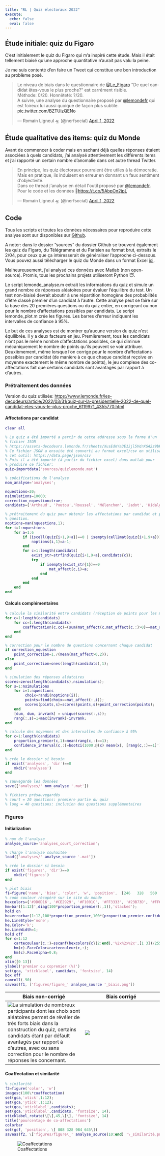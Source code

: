 ```yaml
---
title: "RL | Quiz électoraux 2022"
execute: 
  echo: false
  eval: false
---
```


## Étude initiale: quiz du Figaro

C'est initialement le quiz du Figaro qui m'a inspiré cette étude. Mais il était tellement biaisé qu'une approche quantitative n'aurait pas valu la peine.

Je me suis contenté d'en faire un Tweet qui constitue une bon introduction au problème posé.

<blockquote class="twitter-tweet"><p lang="fr" dir="ltr">Le niveau de biais dans le questionnaire de <a href="https://twitter.com/Le_Figaro?ref_src=twsrc%5Etfw">@Le_Figaro</a> &quot;De quel candidat êtes-vous le plus proche?&quot; est carrément risible. <br>Méthode: 0/20. Honnêteté: ?/20. <br>A suivre, une analyse du questionnaire proposé par <a href="https://twitter.com/lemondefr?ref_src=twsrc%5Etfw">@lemondefr</a> qui est foireux lui aussi quoique de façon plus subtile. <a href="https://t.co/BZTUizQENo">pic.twitter.com/BZTUizQENo</a></p>&mdash; Romain Ligneul 🛸 (@nerfsocial) <a href="https://twitter.com/nerfsocial/status/1509783872174706698?ref_src=twsrc%5Etfw">April 1, 2022</a></blockquote> <script async src="https://platform.twitter.com/widgets.js" charset="utf-8"></script> 

## Étude qualitative des items: quiz du Monde

Avant de commencer à coder mais en sachant déjà quelles réponses étaient associées à quels candidats, j'ai analysé attentivement les différents items et j'ai rapporté un certain nombre d'anomalie dans cet autre thread Twitter.

<blockquote class="twitter-tweet"><p lang="fr" dir="ltr">En principe, les quiz électoraux pourraient être utiles à la démocratie. Mais en pratique, ils induisent en erreur en donnant un faux sentiment d&#39;objectivité.<br>Dans ce thread j&#39;analyse en détail l&#39;outil proposé par <a href="https://twitter.com/lemondefr?ref_src=twsrc%5Etfw">@lemondefr</a>.<br>Pour le code et les données 🔽<a href="https://t.co/5AbpOn2jpL">https://t.co/5AbpOn2jpL</a></p>&mdash; Romain Ligneul 🛸 (@nerfsocial) <a href="https://twitter.com/nerfsocial/status/1509852362420236288?ref_src=twsrc%5Etfw">April 1, 2022</a></blockquote> <script async src="https://platform.twitter.com/widgets.js" charset="utf-8"></script> 

## Code

Tous les scripts et toutes les données nécessaires pour reproduire cette analyse sont sur disponibles sur [Github](https://github.com/romainligneul/quizlemonde).

A noter: dans le dossier "sources" du dossier Github se trouvent également les quiz du Figaro, du Télégramme et du Parisien au format brut, extraits le 2/04, pour ceux que ça intéresserait de généraliser l'approche ci-dessous. Vous pouvez aussi télécharger le quiz du Monde dans un format Excel [ici](https://github.com/romainligneul/quizlemonde/raw/main/sources/quizlemonde.xlsx).

Malheureusement, j'ai analysé ces données avec Matlab (non open-source). Promis, tous les prochains projets utiliseront Python 😇.

Le script lemonde_analyse.m extrait les informations du quiz et simule un grand nombre de réponses aléatoires pour évaluer l'équilibre du test. Un test non-biaisé devrait aboutir à une répartition homogène des probabilités d'être classé premier d'un candidat à l'autre. Cette analyse peut se faire sur la base des 20 premières questions ou du quiz entier, en corrigeant ou non pour le nombre d'affectations possibles par candidats. Le script lemonde_plot.m crée les figures. Les barres d'erreur indiquent les intervalles de confiance à 95%.

Le but de ces analyses est de montrer qu'aucune version du quiz n'est équilibrée. Il y a deux facteurs en jeu. Premièrement, tous les candidats n'ont pas le même nombre d'affectations possibles, ce qui diminue mécaniquement le nombre de points qu'ils peuvent se voir attribuer. Deuxièmement, même lorsque l'on corrige pour le nombre d'affectations possibles par candidat (de manière à ce que chaque candidat reçoive en moyenne exactement le même nombre de points), le jeu complexe des co-affectations fait que certains candidats sont avantagés par rapport à d'autres.

### Prétraitement des données

Version du quiz utilisée: <https://www.lemonde.fr/les-decodeurs/article/2022/03/31/quiz-sur-la-presidentielle-2022-de-quel-candidat-etes-vous-le-plus-proche_6119971_4355770.html>

#### Affectations par candidat

```matlab
clear all

% Le quiz a été importé a partir de cette addresse sous la forme d'un
% fichier JSON
% https://assets-decodeurs.lemonde.fr/sheets/XusEdnYa3E1Jjl5VdrKGA2z9bH1uwA_887
% Ce fichier JSON a ensuite été converti au format excel/csv en utilisant
% cet outil: https://data.page/json/csv
% Puis il a été importé (à partir du fichier excel) dans matlab pour
% produire ce fichier:
quiz=importdata('sources/quizlemonde.mat')

% spécifications de l'analyse
nom_analyse='analyses';

nquestions=20;
nsimulations=10000;
correction_nquestion=true;
candidats={'Arthaud', 'Poutou','Roussel', 'Mélenchon', 'Jadot', 'Hidalgo', 'Macron', 'Pécresse', 'Lassalle', 'Dupont-Aignan', 'Le Pen', 'Zemmour'};

% prétraitement du quiz pour obtenir les affectations par candidat et par
% question.
noptions=nan(nquestions,1);
for i=1:nquestions
    for a=1:6
        if (iscell(quiz{i+1,9+a})==0 | isempty(cell2mat(quiz{i+1,9+a}))) & isnan(noptions(i,1))
            noptions(i,1)=a-1;
        end
        for c=1:length(candidats)
            exist_str=strfind(quiz{i+1,9+a},candidats{c});
            try
                if isempty(exist_str{1})==0
                    mat_affect(c,i)=a;
                end
            end
        end
    end
end

```

#### Calculs complémentaires

```matlab
% calcule la similarité entre candidats (réception de points pour les mêmes réponses)
for c=1:length(candidats)
    for cc=1:length(candidats)
        coaffectation(c,cc)=(sum(mat_affect(c,mat_affect(c,:)>0)==mat_affect(cc,mat_affect(c,:)>0)))/sum(mat_affect(c,:)>0);
    end
end

% correction pour le nombre de questions concernant chaque candidat
if correction_nquestion
    point_correction=1./(mean(mat_affect>0,2));
else
    point_correction=ones(length(candidats),1);
end

% simulation des réponses aléatoires
scores=zeros(length(candidats),nsimulations);
for s=1:nsimulations
    for i=1:nquestions
         choix=randi(noptions(i));
         points=find(choix==mat_affect(:,i));
         scores(points,s)=scores(points,s)+point_correction(points);
    end
    [dum, dum, invrank] = unique(scores(:,s));
    rang(:,s)=1+max(invrank)-invrank;
end

% calcule des moyennes et des intervalles de confiance à 95%
for c=1:length(candidats)
    proportion_premier(c,1)=mean(rang(c,:)==1);
    confidence_interval(c,:)=bootci(1000,@(x) mean(x), [rang(c,:)==1]');
end

% crée le dossier si besoin
if exist('analyses', 'dir')==0
    mkdir('analyses')
end

% sauvegarde les données
save(['analyses/' nom_analyse '.mat'])

% fichiers présauvegardés
% court = 20 questions: première partie du quiz
% long = 40 questions: inclusion des questions supplémentaires
```

### Figures

#### Initialization

```matlab

% nom de l'analyse
analyse_source='analyses_court_correction';

% charge l'analyse souhaitée
load(['analyses/' analyse_source '.mat'])

% crée le dossier si besoin
if exist('figures', 'dir')==0
    mkdir('figures')
end

```

```matlab
% plot biais
f1=figure('name', 'bias', 'color', 'w', 'position',  [246   328   560   645] )
% code couleur récupéré sur le site du monde
hexcolors={'#9D0D16', '#CE2929', '#F1001C', '#FF3333', '#23B73D', '#FF668B', '#FF9F0E', '#0890C5', '#617B75', '#02279C', '#8D6026','#654519'};
hm=bar([1:12]',diag(100*proportion_premier(:,1)),'stacked');
hold on
he=errorbar(1:12,100*proportion_premier,100*(proportion_premier-confidence_interval(:,1)),100*(confidence_interval(:,2)-proportion_premier));
he.LineStyle='none';
he.Color='k';
he.LineWidth=1;
hold off
for c=1:12
    cartecouleur(c,:)=sscanf(hexcolors{c}(2:end),'%2x%2x%2x',[1 3])/255;
    hm(c).FaceColor=cartecouleur(c,:);
    hm(c).FaceAlpha=0.8;
end
xlim([0 13])
ylabel('premier ou copremier (%)')
set(gca, 'xticklabel', candidats, 'fontsize', 14)
box off
camroll(-90)
saveas(f1, ['figures/figure_' analyse_source '_biais.png'])

```

| Biais non-corrigé | Biais corrigé |
|------------------------------------|------------------------------------|
| ![La simulation de nombreux participants dont les choix sont aléatoires permet de révéler de très forts biais dans la construction du quiz, certains candidats étant par défault avantagés par rapport à d'autres, avec ou sans correction pour le nombre de réponses les concernant.](biais_noncorrige.png) | ![](biais_noncorrige.png) |

#### Coaffectation et similarité

```matlab
% similarité
f2=figure('color', 'w')
imagesc(100\*coaffectation) 
set(gca,'xtick',1:12); 
set(gca,'ytick',1:12); 
set(gca,'xticklabel',candidats); 
set(gca,'yticklabel',candidats, 'fontsize', 14); 
xticklabel_rotate(\[\],45,\[\], 'fontsize', 14) 
title('pourcentage de co-affectations') 
colorbar 
set(gcf, 'position', \[ 808 328 984 645\]) 
saveas(f2, \['figures/figure\_' analyse_source(10:end) '\_similarité.png'\])

```

![Coaffectations](coaffectations.png){fig-align="center"}


<script src="https://giscus.app/client.js"
        data-repo="romainligneul/giscus-comments"
        data-repo-id="R_kgDOMSMTIw"
        data-category="Comments OtherFR"
        data-category-id="DIC_kwDOMSMTI84Cgltq"
        data-mapping="pathname"
        data-strict="0"
        data-reactions-enabled="1"
        data-emit-metadata="0"
        data-input-position="top"
        data-theme="preferred_color_scheme"
        data-lang="en"
        crossorigin="anonymous"
        async>
</script>